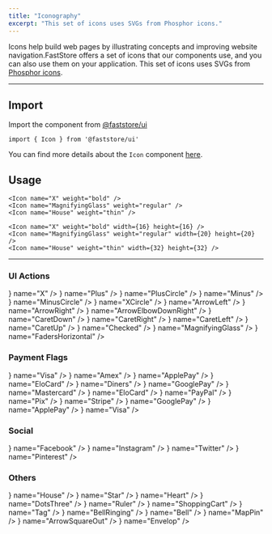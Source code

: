 ```yaml
---
title: "Iconography"
excerpt: "This set of icons uses SVGs from Phosphor icons."
---
```


Icons help build web pages by illustrating concepts and improving website navigation.FastStore offers a set of icons that our components use, and you can also use them on your application. This set of icons uses SVGs from [Phosphor icons](https://phosphoricons.com/).

---

## Import

Import the component from [@faststore/ui](https://developers.vtex.com/docs/guides/faststore/components-index)

```tsx
import { Icon } from '@faststore/ui'
```

You can find more details about the `Icon` component [here](https://developers.vtex.com/docs/guides/faststore/atoms-icon).

## Usage

<OverviewSection>
  <Icon name="X" weight="bold" />
  <Icon name="MagnifyingGlass" weight="regular" />
  <Icon name="House" weight="thin" />
</OverviewSection>

```tsx
<Icon name="X" weight="bold" />
<Icon name="MagnifyingGlass" weight="regular" />
<Icon name="House" weight="thin" />
```

<OverviewSection>
  <Icon name="X" weight="bold" width={16} height={16} />
  <Icon name="MagnifyingGlass" weight="regular" width={20} height={20} />
  <Icon name="House" weight="thin" width={32} height={32} />
</OverviewSection>

```tsx
<Icon name="X" weight="bold" width={16} height={16} />
<Icon name="MagnifyingGlass" weight="regular" width={20} height={20} />
<Icon name="House" weight="thin" width={32} height={32} />
```

---

### UI Actions

<IconList>
  <IconComponent icon={<Icon name="X" />} name="X" />
  <IconComponent icon={<Icon name="Plus" />} name="Plus" />
  <IconComponent icon={<Icon name="PlusCircle" />} name="PlusCircle" />
  <IconComponent icon={<Icon name="Minus" />} name="Minus" />
  <IconComponent icon={<Icon name="MinusCircle" />} name="MinusCircle" />
  <IconComponent icon={<Icon name="XCircle" />} name="XCircle" />
  <IconComponent icon={<Icon name="ArrowLeft" />} name="ArrowLeft" />
  <IconComponent icon={<Icon name="ArrowRight" />} name="ArrowRight" />
  <IconComponent
    icon={<Icon name="ArrowElbowDownRight" />}
    name="ArrowElbowDownRight"
  />
  <IconComponent icon={<Icon name="CaretDown" />} name="CaretDown" />
  <IconComponent icon={<Icon name="CaretRight" />} name="CaretRight" />
  <IconComponent icon={<Icon name="CaretLeft" />} name="CaretLeft" />
  <IconComponent icon={<Icon name="CaretUp" />} name="CaretUp" />
  <IconComponent icon={<Icon name="Checked" />} name="Checked" />
  <IconComponent
    icon={<Icon name="MagnifyingGlass" />}
    name="MagnifyingGlass"
  />
  <IconComponent
    icon={<Icon name="FadersHorizontal" />}
    name="FadersHorizontal"
  />
</IconList>

### Payment Flags

<IconList>
  <IconComponent icon={<Icon name="Visa" />} name="Visa" />
  <IconComponent icon={<Icon name="Amex" />} name="Amex" />
  <IconComponent icon={<Icon name="ApplePay" />} name="ApplePay" />
  <IconComponent icon={<Icon name="EloCard" />} name="EloCard" />
  <IconComponent icon={<Icon name="Diners" />} name="Diners" />
  <IconComponent icon={<Icon name="GooglePay" />} name="GooglePay" />
  <IconComponent icon={<Icon name="Mastercard" />} name="Mastercard" />
  <IconComponent icon={<Icon name="EloCard" />} name="EloCard" />
  <IconComponent icon={<Icon name="PayPal" />} name="PayPal" />
  <IconComponent icon={<Icon name="Pix" />} name="Pix" />
  <IconComponent icon={<Icon name="Stripe" />} name="Stripe" />
  <IconComponent icon={<Icon name="GooglePay" />} name="GooglePay" />
  <IconComponent icon={<Icon name="ApplePay" />} name="ApplePay" />
  <IconComponent icon={<Icon name="Visa" />} name="Visa" />
</IconList>

### Social

<IconList>
  <IconComponent icon={<Icon name="Facebook" />} name="Facebook" />
  <IconComponent icon={<Icon name="Instagram" />} name="Instagram" />
  <IconComponent icon={<Icon name="Twitter" />} name="Twitter" />
  <IconComponent icon={<Icon name="Pinterest" />} name="Pinterest" />
</IconList>

### Others

<IconList>
  <IconComponent icon={<Icon name="House" />} name="House" />
  <IconComponent icon={<Icon name="Star" />} name="Star" />
  <IconComponent icon={<Icon name="Heart" />} name="Heart" />
  <IconComponent icon={<Icon name="DotsThree" />} name="DotsThree" />
  <IconComponent icon={<Icon name="Ruler" />} name="Ruler" />
  <IconComponent icon={<Icon name="ShoppingCart" />} name="ShoppingCart" />
  <IconComponent icon={<Icon name="Tag" />} name="Tag" />
  <IconComponent icon={<Icon name="BellRinging" />} name="BellRinging" />
  <IconComponent icon={<Icon name="Bell" />} name="Bell" />
  <IconComponent icon={<Icon name="MapPin" />} name="MapPin" />
  <IconComponent icon={<Icon name="ArrowSquareOut" />} name="ArrowSquareOut" />
  <IconComponent icon={<Icon name="Envelop" />} name="Envelop" />
</IconList>
